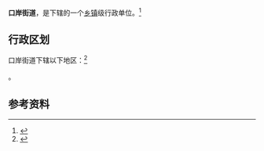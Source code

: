 {{中国乡级行政区|32/12/03/001/000}}

'''口岸街道'''，是{{PRC admin/fullname|32/12/03/001/000|3}}下辖的一个[[乡镇|乡镇]]级行政单位。<ref>{{PRC admin/ref sgc|{{PRC admin/parent|32/12/03/001/000}}}}</ref>

== 行政区划 ==

口岸街道下辖以下地区：<ref>{{PRC admin/ref sgc|32/12/03/001/000}}</ref>

{{PRC admin/children|32/12/03/001/000}}。

== 参考资料 ==

{{reflist}}

{{行政区划小作品}}
{{PRC admin/navcat|32/12/03/001/000}}